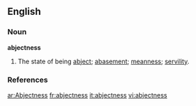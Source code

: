 ==English==

===Noun===
'''abjectness'''

# The state of being [[abject]]; [[abasement]]; [[meanness]]; [[servility]].

===References===
{{R:Webster 1913}}

[[ar:Abjectness]]
[[fr:abjectness]]
[[it:abjectness]]
[[vi:abjectness]]
